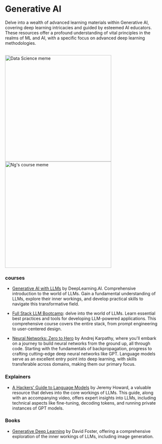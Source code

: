 # Generative AI

Delve into a wealth of advanced learning materials within Generative AI, covering deep learning intricacies and guided by esteemed AI educators. These resources offer a profound understanding of vital principles in the realms of ML and AI, with a specific focus on advanced deep learning methodologies.

<br/>
<div style={{ display: "flex" }}>
  <img src="/static/img/memes/genAImeme.jpeg" alt="Data Science meme" width="350" />
  <img src="/static/img/memes/genaimeme.png" alt="Ng's course meme" width="350" />
</div>

### courses

- [Generative AI with LLMs](https://www.deeplearning.ai/courses/generative-ai-with-llms/) by DeepLearning.AI. Comprehensive introduction to the world of LLMs. Gain a fundamental understanding of LLMs, explore their inner workings, and develop practical skills to navigate this transformative field.

- [Full Stack LLM Bootcamp](https://fullstackdeeplearning.com/llm-bootcamp/): delve into the world of LLMs. Learn essential best practices and tools for developing LLM-powered applications. This comprehensive course covers the entire stack, from prompt engineering to user-centered design.

- [Neural Networks: Zero to Hero](https://karpathy.ai/zero-to-hero.html) by Andrej Karpathy, where you'll embark on a journey to build neural networks from the ground up, all through code. Starting with the fundamentals of backpropagation, progress to crafting cutting-edge deep neural networks like GPT. Language models serve as an excellent entry point into deep learning, with skills transferable across domains, making them our primary focus.

### Explainers

- [A Hackers' Guide to Language Models](https://www.youtube.com/watch?v=jkrNMKz9pWU&t=1085s) by Jeremy Howard, a valuable resource that delves into the core workings of LLMs. This guide, along with an accompanying video, offers expert insights into LLMs, including technical aspects like fine-tuning, decoding tokens, and running private instances of GPT models.


### Books 

- [Generative Deep Learning](https://github.com/severus27/ML-books/blob/main/generative-deep-learning-teaching-machines-to-paint-write-compose-and-play.pdf) by David Foster, offering a comprehensive exploration of the inner workings of LLMs, including image generation.
